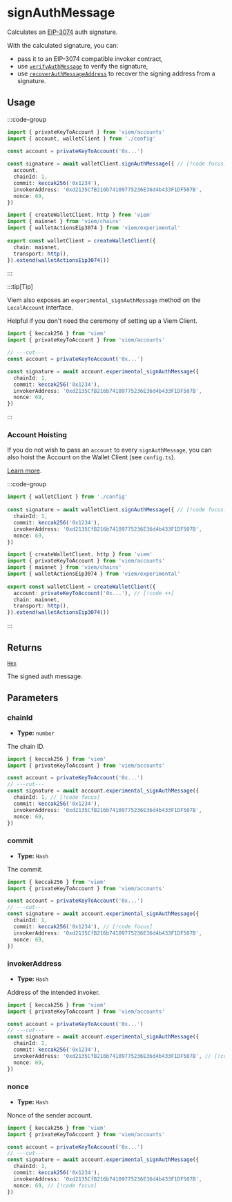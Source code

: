 # signAuthMessage

Calculates an [EIP-3074](https://eips.ethereum.org/EIPS/eip-3074) auth signature.

With the calculated signature, you can:

- pass it to an EIP-3074 compatible invoker contract,
- use [`verifyAuthMessage`](/experimental/eip3074/verifyAuthMessage) to verify the signature,
- use [`recoverAuthMessageAddress`](/experimental/eip3074/recoverAuthMessageAddress) to recover the signing address from a signature.

## Usage

:::code-group

```ts twoslash [example.ts]
import { privateKeyToAccount } from 'viem/accounts'
import { account, walletClient } from './config'

const account = privateKeyToAccount('0x...')
 
const signature = await walletClient.signAuthMessage({ // [!code focus:99]
  account,
  chainId: 1,
  commit: keccak256('0x1234'),
  invokerAddress: '0xd2135CfB216b74109775236E36d4b433F1DF507B',
  nonce: 69,
})
```

```ts twoslash [config.ts] filename="config.ts"
import { createWalletClient, http } from 'viem'
import { mainnet } from 'viem/chains'
import { walletActionsEip3074 } from 'viem/experimental'
 
export const walletClient = createWalletClient({
  chain: mainnet,
  transport: http(),
}).extend(walletActionsEip3074())
```

:::

:::tip[Tip]

Viem also exposes an `experimental_signAuthMessage` method on the `LocalAccount` interface. 

Helpful if you don't need the ceremony of setting up a Viem Client.

```ts twoslash
import { keccak256 } from 'viem'
import { privateKeyToAccount } from 'viem/accounts'

// ---cut---
const account = privateKeyToAccount('0x...')

const signature = await account.experimental_signAuthMessage({
  chainId: 1,
  commit: keccak256('0x1234'),
  invokerAddress: '0xd2135CfB216b74109775236E36d4b433F1DF507B',
  nonce: 69,
})
```

:::

### Account Hoisting

If you do not wish to pass an `account` to every `signAuthMessage`, you can also hoist the Account on the Wallet Client (see `config.ts`).

[Learn more](/docs/clients/wallet#withaccount).

:::code-group

```ts twoslash [example.ts]
import { walletClient } from './config'
 
const signature = await walletClient.signAuthMessage({ // [!code focus:99]
  chainId: 1,
  commit: keccak256('0x1234'),
  invokerAddress: '0xd2135CfB216b74109775236E36d4b433F1DF507B',
  nonce: 69,
})
```

```ts twoslash [config.ts] filename="config.ts"
import { createWalletClient, http } from 'viem'
import { privateKeyToAccount } from 'viem/accounts'
import { mainnet } from 'viem/chains'
import { walletActionsEip3074 } from 'viem/experimental'
 
export const walletClient = createWalletClient({
  account: privateKeyToAccount('0x...'), // [!code ++]
  chain: mainnet,
  transport: http(),
}).extend(walletActionsEip3074())
```

:::

## Returns

[`Hex`](/docs/glossary/types#hex)

The signed auth message.

## Parameters

### chainId

- **Type:** `number`

The chain ID.

```ts twoslash
import { keccak256 } from 'viem'
import { privateKeyToAccount } from 'viem/accounts'

const account = privateKeyToAccount('0x...')
// ---cut---
const signature = await account.experimental_signAuthMessage({
  chainId: 1, // [!code focus]
  commit: keccak256('0x1234'),
  invokerAddress: '0xd2135CfB216b74109775236E36d4b433F1DF507B',
  nonce: 69,
})
```

### commit

- **Type:** `Hash`

The commit.

```ts twoslash
import { keccak256 } from 'viem'
import { privateKeyToAccount } from 'viem/accounts'

const account = privateKeyToAccount('0x...')
// ---cut---
const signature = await account.experimental_signAuthMessage({
  chainId: 1,
  commit: keccak256('0x1234'), // [!code focus]
  invokerAddress: '0xd2135CfB216b74109775236E36d4b433F1DF507B',
  nonce: 69,
})
```

### invokerAddress

- **Type:** `Hash`

Address of the intended invoker.

```ts twoslash
import { keccak256 } from 'viem'
import { privateKeyToAccount } from 'viem/accounts'

const account = privateKeyToAccount('0x...')
// ---cut---
const signature = await account.experimental_signAuthMessage({
  chainId: 1,
  commit: keccak256('0x1234'),
  invokerAddress: '0xd2135CfB216b74109775236E36d4b433F1DF507B', // [!code focus]
  nonce: 69,
})
```

### nonce

- **Type:** `Hash`

Nonce of the sender account.

```ts twoslash
import { keccak256 } from 'viem'
import { privateKeyToAccount } from 'viem/accounts'

const account = privateKeyToAccount('0x...')
// ---cut---
const signature = await account.experimental_signAuthMessage({
  chainId: 1,
  commit: keccak256('0x1234'),
  invokerAddress: '0xd2135CfB216b74109775236E36d4b433F1DF507B',
  nonce: 69, // [!code focus]
})
```
